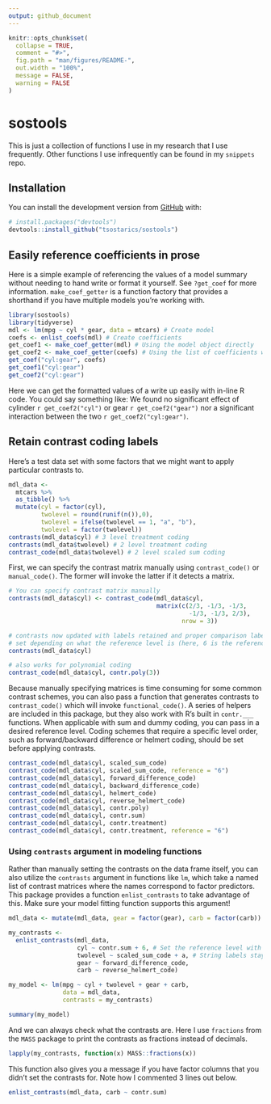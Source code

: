 ```yaml
---
output: github_document
---
```


<!-- README.md is generated from README.Rmd. Please edit that file -->

```r
knitr::opts_chunk$set(
  collapse = TRUE,
  comment = "#>",
  fig.path = "man/figures/README-",
  out.width = "100%",
  message = FALSE,
  warning = FALSE
)
```

# sostools

<!-- badges: start -->
<!-- badges: end -->

This is just a collection of functions I use in my research that I use
frequently. Other functions I use infrequently can be found in my `snippets`
repo.

## Installation

You can install the development version from [GitHub](https://github.com/) with:

``` r
# install.packages("devtools")
devtools::install_github("tsostarics/sostools")
```
## Easily reference coefficients in prose

Here is a simple example of referencing the values of a model summary
without needing to hand write or format it yourself. See `?get_coef` for more
information. `make_coef_getter` is a function factory that provides a shorthand
if you have multiple models you're working with.

```r
library(sostools)
library(tidyverse)
mdl <- lm(mpg ~ cyl * gear, data = mtcars) # Create model
coefs <- enlist_coefs(mdl) # Create coefficients
get_coef1 <- make_coef_getter(mdl) # Using the model object directly
get_coef2 <- make_coef_getter(coefs) # Using the list of coefficients we made
get_coef("cyl:gear", coefs)
get_coef1("cyl:gear")
get_coef2("cyl:gear")
```

Here we can get the formatted values of a write up easily with in-line R code.
You could say something like: We found no significant effect of cylinder 
`r get_coef2("cyl")` or gear `r get_coef2("gear")` nor a significant interaction
between the two `r get_coef2("cyl:gear")`.

## Retain contrast coding labels
Here's a test data set with some factors that we might want to apply
particular contrasts to.
```r
mdl_data <- 
  mtcars %>% 
  as_tibble() %>% 
  mutate(cyl = factor(cyl), 
         twolevel = round(runif(n()),0),
         twolevel = ifelse(twolevel == 1, "a", "b"),
         twolevel = factor(twolevel))
contrasts(mdl_data$cyl) # 3 level treatment coding
contrasts(mdl_data$twolevel) # 2 level treatment coding
contrast_code(mdl_data$twolevel) # 2 level scaled sum coding
```

First, we can specify the contrast matrix manually using `contrast_code()`
or `manual_code()`. The former will invoke the latter if it detects a matrix.

```r
# You can specify contrast matrix manually
contrasts(mdl_data$cyl) <- contrast_code(mdl_data$cyl,
                                         matrix(c(2/3, -1/3, -1/3,
                                                  -1/3, -1/3, 2/3),
                                                nrow = 3))

# contrasts now updated with labels retained and proper comparison labels
# set depending on what the reference level is (here, 6 is the reference)
contrasts(mdl_data$cyl) 

# also works for polynomial coding
contrast_code(mdl_data$cyl, contr.poly(3))
```

Because manually specifying matrices is time consuming for some common contrast
schemes, you can also pass a function that generates contrasts to `contrast_code()` 
which will invoke `functional_code()`. A series of helpers are included in this
package, but they also work with R's built in `contr.___` functions. When
applicable with sum and dummy coding, you can pass in a desired reference level.
Coding schemes that require a specific level order, such as forward/backward
difference or helmert coding, should be set before applying contrasts.
```r
contrast_code(mdl_data$cyl, scaled_sum_code)
contrast_code(mdl_data$cyl, scaled_sum_code, reference = "6")
contrast_code(mdl_data$cyl, forward_difference_code)
contrast_code(mdl_data$cyl, backward_difference_code)
contrast_code(mdl_data$cyl, helmert_code)
contrast_code(mdl_data$cyl, reverse_helmert_code)
contrast_code(mdl_data$cyl, contr.poly)
contrast_code(mdl_data$cyl, contr.sum)
contrast_code(mdl_data$cyl, contr.treatment)
contrast_code(mdl_data$cyl, contr.treatment, reference = "6")
```

### Using `contrasts` argument in modeling functions

Rather than manually setting the contrasts on the data frame itself, you can
also utilize the `contrasts` argument in functions like `lm`, which take a named
list of contrast matrices where the names correspond to factor predictors. This
package provides a function `enlist_contrasts` to take advantage of this. Make
sure your model fitting function supports this argument!

```r
mdl_data <- mutate(mdl_data, gear = factor(gear), carb = factor(carb))

my_contrasts <- 
  enlist_contrasts(mdl_data,
                   cyl ~ contr.sum + 6, # Set the reference level with + ___
                   twolevel ~ scaled_sum_code + a, # String labels stay unquoted
                   gear ~ forward_difference_code,
                   carb ~ reverse_helmert_code)

my_model <- lm(mpg ~ cyl + twolevel + gear + carb, 
               data = mdl_data,  
               contrasts = my_contrasts)

summary(my_model)
```

And we can always check what the contrasts are. Here I use `fractions` from the
`MASS` package to print the contrasts as fractions instead of decimals.

```r
lapply(my_contrasts, function(x) MASS::fractions(x))
```

This function also gives you a message if you have factor columns that you didn't
set the contrasts for. Note how I commented 3 lines out below.

```r
enlist_contrasts(mdl_data, carb ~ contr.sum)
```

